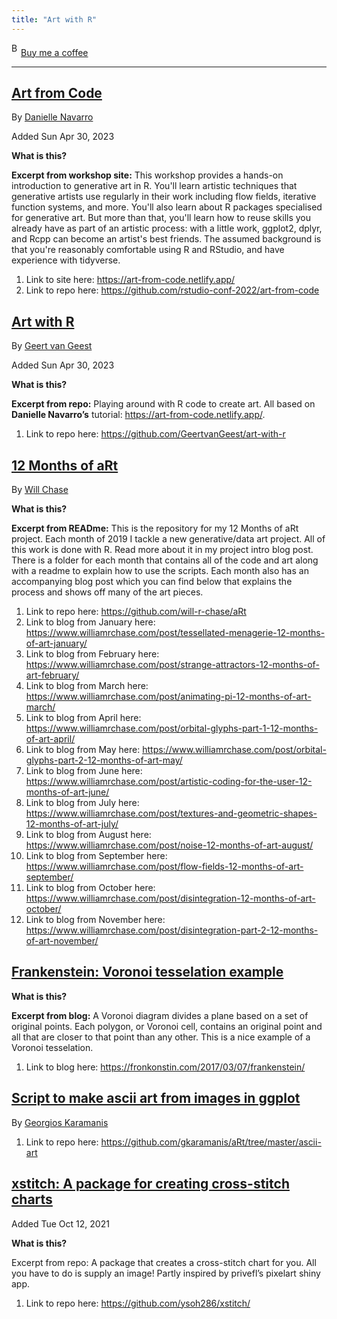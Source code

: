 ```yaml
---
title: "Art with R"
---
```


<link href="https://fonts.googleapis.com/css?family=Cookie" rel="stylesheet"><a class="bmc-button" target="_blank" href="https://www.buymeacoffee.com/JoscelinRocha">![Buy me a coffee](https://cdn.buymeacoffee.com/buttons/bmc-new-btn-logo.svg){alt="Buy me a coffee" width="15" height="21"}Buy me a coffee</a>

------------------------------------------------------------------------

## [Art from Code](https://art-from-code.netlify.app/)

By [Danielle Navarro](https://art-from-code.netlify.app/)

Added Sun Apr 30, 2023

**What is this?**

**Excerpt from workshop site:** This workshop provides a hands-on introduction to generative art in R. You\'ll learn artistic techniques that generative artists use regularly in their work including flow fields, iterative function systems, and more. You\'ll also learn about R packages specialised for generative art. But more than that, you\'ll learn how to reuse skills you already have as part of an artistic process: with a little work, ggplot2, dplyr, and Rcpp can become an artist\'s best friends. The assumed background is that you\'re reasonably comfortable using R and RStudio, and have experience with tidyverse.

1.  Link to site here: <https://art-from-code.netlify.app/>
2.  Link to repo here: <https://github.com/rstudio-conf-2022/art-from-code>

## [Art with R](https://github.com/GeertvanGeest/art-with-r)

By [Geert van Geest](https://github.com/GeertvanGeest/art-with-r)

Added Sun Apr 30, 2023

**What is this?**

**Excerpt from repo:** Playing around with R code to create art. All based on **Danielle Navarro's** tutorial: <https://art-from-code.netlify.app/>.

1.  Link to repo here: <https://github.com/GeertvanGeest/art-with-r>

## [12 Months of aRt](https://github.com/will-r-chase/aRt)

By [Will Chase](https://github.com/will-r-chase/aRt)

**What is this?**

**Excerpt from READme:** This is the repository for my 12 Months of aRt project. Each month of 2019 I tackle a new generative/data art project. All of this work is done with R. Read more about it in my project intro blog post. There is a folder for each month that contains all of the code and art along with a readme to explain how to use the scripts. Each month also has an accompanying blog post which you can find below that explains the process and shows off many of the art pieces.

1.  Link to repo here: <https://github.com/will-r-chase/aRt>
2.  Link to blog from January here: <https://www.williamrchase.com/post/tessellated-menagerie-12-months-of-art-january/>
3.  Link to blog from February here: <https://www.williamrchase.com/post/strange-attractors-12-months-of-art-february/>
4.  Link to blog from March here: <https://www.williamrchase.com/post/animating-pi-12-months-of-art-march/>
5.  Link to blog from April here: <https://www.williamrchase.com/post/orbital-glyphs-part-1-12-months-of-art-april/>
6.  Link to blog from May here: <https://www.williamrchase.com/post/orbital-glyphs-part-2-12-months-of-art-may/>
7.  Link to blog from June here: <https://www.williamrchase.com/post/artistic-coding-for-the-user-12-months-of-art-june/>
8.  Link to blog from July here: <https://www.williamrchase.com/post/textures-and-geometric-shapes-12-months-of-art-july/>
9.  Link to blog from August here: <https://www.williamrchase.com/post/noise-12-months-of-art-august/>
10. Link to blog from September here: <https://www.williamrchase.com/post/flow-fields-12-months-of-art-september/>
11. Link to blog from October here: <https://www.williamrchase.com/post/disintegration-12-months-of-art-october/>
12. Link to blog from November here: <https://www.williamrchase.com/post/disintegration-part-2-12-months-of-art-november/>

## [Frankenstein: Voronoi tesselation example](https://fronkonstin.com/2017/03/07/frankenstein/)

**What is this?**

**Excerpt from blog:** A Voronoi diagram divides a plane based on a set of original points. Each polygon, or Voronoi cell, contains an original point and all that are closer to that point than any other. This is a nice example of a Voronoi tesselation.

1.  Link to blog here: <https://fronkonstin.com/2017/03/07/frankenstein/>

## [Script to make ascii art from images in ggplot](https://github.com/gkaramanis/aRt/tree/master/ascii-art)

By [Georgios Karamanis](https://github.com/gkaramanis/aRt/tree/master/ascii-art)

1.  Link to repo here: <https://github.com/gkaramanis/aRt/tree/master/ascii-art>

## [xstitch: A package for creating cross-stitch charts](https://github.com/ysoh286/xstitch/)

Added Tue Oct 12, 2021

**What is this?**

Excerpt from repo: A package that creates a cross-stitch chart for you. All you have to do is supply an image! Partly inspired by privefl's pixelart shiny app.

1.  Link to repo here: <https://github.com/ysoh286/xstitch/>
